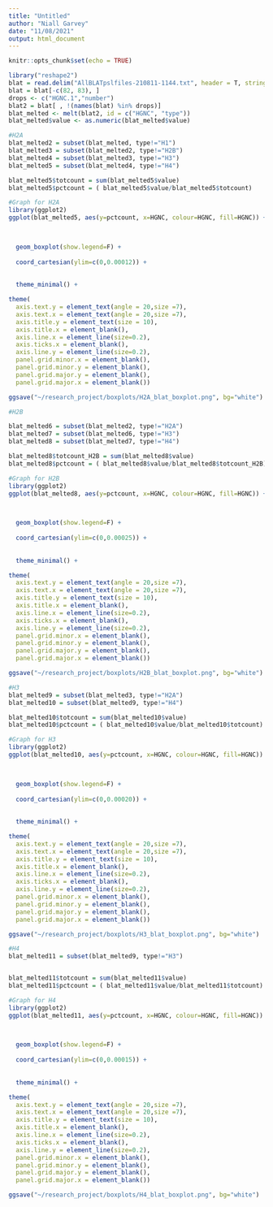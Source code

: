 ```yaml
---
title: "Untitled"
author: "Niall Garvey"
date: "11/08/2021"
output: html_document
---
```


```r
knitr::opts_chunk$set(echo = TRUE)
```


```r
library("reshape2")
blat = read.delim("AllBLATpslfiles-210811-1144.txt", header = T, stringsAsFactors = F)
blat = blat[-c(82, 83), ]
drops <- c("HGNC.1","number")
blat2 = blat[ , !(names(blat) %in% drops)]
blat_melted <- melt(blat2, id = c("HGNC", "type")) 
blat_melted$value <- as.numeric(blat_melted$value)
```

```r
#H2A
blat_melted2 = subset(blat_melted, type!="H1")
blat_melted3 = subset(blat_melted2, type!="H2B")
blat_melted4 = subset(blat_melted3, type!="H3")
blat_melted5 = subset(blat_melted4, type!="H4")

blat_melted5$totcount = sum(blat_melted5$value)
blat_melted5$pctcount = ( blat_melted5$value/blat_melted5$totcount)

#Graph for H2A
library(ggplot2)
ggplot(blat_melted5, aes(y=pctcount, x=HGNC, colour=HGNC, fill=HGNC)) +

  

  geom_boxplot(show.legend=F) +
  
  coord_cartesian(ylim=c(0,0.00012)) +
  
 
  theme_minimal() +

theme(
  axis.text.y = element_text(angle = 20,size =7),
  axis.text.x = element_text(angle = 20,size =7),
  axis.title.y = element_text(size = 10),
  axis.title.x = element_blank(),
  axis.line.x = element_line(size=0.2),
  axis.ticks.x = element_blank(),
  axis.line.y = element_line(size=0.2),
  panel.grid.minor.x = element_blank(),
  panel.grid.minor.y = element_blank(),
  panel.grid.major.y = element_blank(),
  panel.grid.major.x = element_blank())

ggsave("~/research_project/boxplots/H2A_blat_boxplot.png", bg="white")

```

```r
#H2B

blat_melted6 = subset(blat_melted2, type!="H2A")
blat_melted7 = subset(blat_melted6, type!="H3")
blat_melted8 = subset(blat_melted7, type!="H4")

blat_melted8$totcount_H2B = sum(blat_melted8$value)
blat_melted8$pctcount = ( blat_melted8$value/blat_melted8$totcount_H2B)

#Graph for H2B
library(ggplot2)
ggplot(blat_melted8, aes(y=pctcount, x=HGNC, colour=HGNC, fill=HGNC)) +

  

  geom_boxplot(show.legend=F) +
  
  coord_cartesian(ylim=c(0,0.00025)) +
  
 
  theme_minimal() +

theme(
  axis.text.y = element_text(angle = 20,size =7),
  axis.text.x = element_text(angle = 20,size =7),
  axis.title.y = element_text(size = 10),
  axis.title.x = element_blank(),
  axis.line.x = element_line(size=0.2),
  axis.ticks.x = element_blank(),
  axis.line.y = element_line(size=0.2),
  panel.grid.minor.x = element_blank(),
  panel.grid.minor.y = element_blank(),
  panel.grid.major.y = element_blank(),
  panel.grid.major.x = element_blank())

ggsave("~/research_project/boxplots/H2B_blat_boxplot.png", bg="white")
```


```r
#H3
blat_melted9 = subset(blat_melted3, type!="H2A")
blat_melted10 = subset(blat_melted9, type!="H4")

blat_melted10$totcount = sum(blat_melted10$value)
blat_melted10$pctcount = ( blat_melted10$value/blat_melted10$totcount)

#Graph for H3
library(ggplot2)
ggplot(blat_melted10, aes(y=pctcount, x=HGNC, colour=HGNC, fill=HGNC)) +

  

  geom_boxplot(show.legend=F) +
  
  coord_cartesian(ylim=c(0,0.00020)) +
  
 
  theme_minimal() +

theme(
  axis.text.y = element_text(angle = 20,size =7),
  axis.text.x = element_text(angle = 20,size =7),
  axis.title.y = element_text(size = 10),
  axis.title.x = element_blank(),
  axis.line.x = element_line(size=0.2),
  axis.ticks.x = element_blank(),
  axis.line.y = element_line(size=0.2),
  panel.grid.minor.x = element_blank(),
  panel.grid.minor.y = element_blank(),
  panel.grid.major.y = element_blank(),
  panel.grid.major.x = element_blank())

ggsave("~/research_project/boxplots/H3_blat_boxplot.png", bg="white")

```
```r
#H4
blat_melted11 = subset(blat_melted9, type!="H3")


blat_melted11$totcount = sum(blat_melted11$value)
blat_melted11$pctcount = ( blat_melted11$value/blat_melted11$totcount)

#Graph for H4
library(ggplot2)
ggplot(blat_melted11, aes(y=pctcount, x=HGNC, colour=HGNC, fill=HGNC)) +

  

  geom_boxplot(show.legend=F) +
  
  coord_cartesian(ylim=c(0,0.00015)) +
  
 
  theme_minimal() +

theme(
  axis.text.y = element_text(angle = 20,size =7),
  axis.text.x = element_text(angle = 20,size =7),
  axis.title.y = element_text(size = 10),
  axis.title.x = element_blank(),
  axis.line.x = element_line(size=0.2),
  axis.ticks.x = element_blank(),
  axis.line.y = element_line(size=0.2),
  panel.grid.minor.x = element_blank(),
  panel.grid.minor.y = element_blank(),
  panel.grid.major.y = element_blank(),
  panel.grid.major.x = element_blank())

ggsave("~/research_project/boxplots/H4_blat_boxplot.png", bg="white")

```